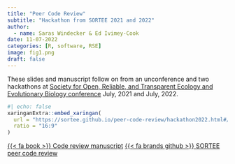 ```yaml
---
title: "Peer Code Review"
subtitle: "Hackathon from SORTEE 2021 and 2022"
author:
  - name: Saras Windecker & Ed Ivimey-Cook
date: 11-07-2022
categories: [R, software, RSE] 
image: fig1.png
draft: false 
---
```


These slides and manuscript follow on from an unconference and two hackathons at [Society for Open, Reliable, and Transparent Ecology and Evolutionary Biology conference](https://www.sortee.org/) July, 2021 and July, 2022.


```r
#| echo: false
xaringanExtra::embed_xaringan(
  url = "https://sortee.github.io/peer-code-review/hackathon2022.html#/section",
  ratio = "16:9"
)
```

::: center-text
[{{< fa book >}} Code review manuscript](https://onlinelibrary.wiley.com/doi/full/10.1111/jeb.14230){.btn role="button"} [{{< fa brands github >}} SORTEE peer code review](https://sortee.github.io/peer-code-review/){.btn role="button"}
:::

